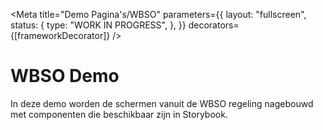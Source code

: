 
<Meta
  title="Demo Pagina's/WBSO"
  parameters={{
    layout: "fullscreen",
    status: {
      type: "WORK IN PROGRESS",
    },
  }}
  decorators={[frameworkDecorator]}
/>

# WBSO Demo

In deze demo worden de schermen vanuit de WBSO regeling nagebouwd met componenten die beschikbaar zijn in Storybook.

<Canvas>
  <Story name="01 Voordat u start">
    <VoordatUStart />
  </Story>
</Canvas>

<Canvas>
  <Story name="02 Vormvrije aanvraag">
    <VormvrijeAanvraag />
  </Story>
</Canvas>

<Canvas>
  <Story name="03 Aanvrager">
    <Aanvrager />
  </Story>
</Canvas>
